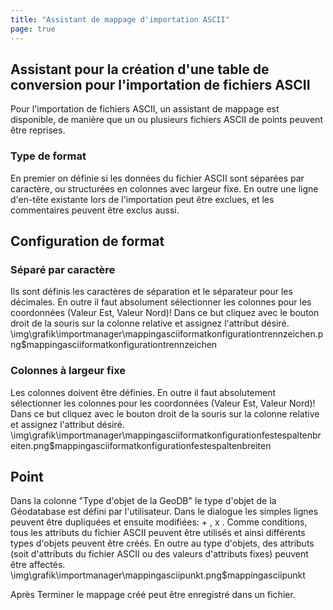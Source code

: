 ```yaml
---
title: "Assistant de mappage d'importation ASCII"
page: true
---
```

## Assistant pour la cr&#233;ation d&#39;une table de conversion pour l&#39;importation de fichiers ASCII 

Pour l&#39;importation de fichiers ASCII, un assistant de mappage est disponible, de mani&#232;re que un ou plusieurs fichiers ASCII de points peuvent &#234;tre reprises.

### Type de format
En premier on d&#233;finie si les donn&#233;es du fichier ASCII sont s&#233;par&#233;es par caract&#232;re, ou structur&#233;es en colonnes avec largeur fixe.
En outre une ligne d&#39;en-t&#234;te existante lors de l&#39;importation peut &#234;tre exclues, et les commentaires peuvent &#234;tre exclus aussi.

## Configuration de format
### S&#233;par&#233; par caract&#232;re
Ils sont d&#233;finis les caract&#232;res de s&#233;paration et le s&#233;parateur pour les d&#233;cimales.
<Warning>
En outre il faut absolument s&#233;lectionner les colonnes pour les coordonn&#233;es (Valeur Est, Valeur Nord)! 
Dans ce but cliquez avec le bouton droit de la souris sur la colonne relative et assignez l&#39;attribut d&#233;sir&#233;.
</Warning><Image>\img\grafik\importmanager\mappingasciiformatkonfigurationtrennzeichen.png$mappingasciiformatkonfigurationtrennzeichen</Image>

### Colonnes &#224; largeur fixe
Les colonnes doivent &#234;tre d&#233;finies.
<Warning>
En outre il faut absolutement s&#233;lectionner les colonnes pour les coordonn&#233;es (Valeur Est, Valeur Nord)! 
Dans ce but cliquez avec le bouton droit de la souris sur la colonne relative et assignez l&#39;attribut d&#233;sir&#233;.
</Warning><Image>\img\grafik\importmanager\mappingasciiformatkonfigurationfestespaltenbreiten.png$mappingasciiformatkonfigurationfestespaltenbreiten</Image>

## Point
Dans la colonne &quot;Type d&#39;objet de la GeoDB&quot; le type d&#39;objet de la G&#233;odatabase est d&#233;fini par l&#39;utilisateur. 
Dans le dialogue les simples lignes peuvent &#234;tre dupliqu&#233;es et ensuite modifi&#233;es:  <Border>+</Border> ,  <Border>x</Border> .
Comme conditions, tous les attributs du fichier ASCII peuvent &#234;tre utilis&#233;s et ainsi diff&#233;rents types d&#39;objets peuvent &#234;tre cr&#233;&#233;s.
En outre au type d&#39;objets, des attributs (soit d&#39;attributs du fichier ASCII ou des valeurs d&#39;attributs fixes) peuvent &#234;tre affect&#233;s.<Image>\img\grafik\importmanager\mappingasciipunkt.png$mappingasciipunkt</Image>

<Success>
Apr&#232;s  <Border>Terminer</Border>  le mappage cr&#233;&#233; peut &#234;tre enregistr&#233; dans un fichier.
</Success>

